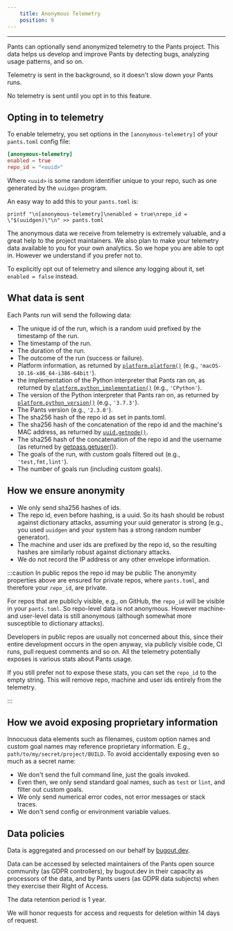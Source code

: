 ```yaml
---
    title: Anonymous Telemetry
    position: 9
---
```




---

Pants can optionally send anonymized telemetry to the Pants project. This data helps us develop and improve Pants by detecting bugs, analyzing usage patterns, and so on.

Telemetry is sent in the background, so it doesn't slow down your Pants runs.

No telemetry is sent until you opt in to this feature.
## Opting in to telemetry
To enable telemetry, you set options in the `[anonymous-telemetry]` of your `pants.toml` config file:
```toml title="pants.toml"
[anonymous-telemetry]
enabled = true
repo_id = "<uuid>" 
```

Where `<uuid>` is some random identifier unique to your repo, such as one generated by the `uuidgen` program. 

An easy way to add this to your `pants.toml` is:

```
printf "\n[anonymous-telemetry]\nenabled = true\nrepo_id = \"$(uuidgen)\"\n" >> pants.toml
```

The anonymous data we receive from telemetry is extremely valuable, and a great help to the project maintainers. We also plan to make your telemetry data available to you for your own analytics. So we hope you are able to opt in. However we understand if you prefer not to.

To explicitly opt out of telemetry and silence any logging about it, set `enabled = false` instead.
## What data is sent
Each Pants run will send the following data:

- The unique id of the run, which is a random uuid prefixed by the timestamp of the run.
- The timestamp of the run.
- The duration of the run.
- The outcome of the run (success or failure).
- Platform information, as returned by [`platform.platform()`](https://docs.python.org/3/library/platform.html#platform.platform) (e.g., `'macOS-10.16-x86_64-i386-64bit'`).
- the implementation of the Python interpreter that Pants ran on, as returned by [`platform.python_implementation()`](https://docs.python.org/3/library/platform.html#platform.python_implementation) (e.g., `'CPython'`).
- The version of the Python interpreter that Pants ran on, as returned by [`platform.python_version()`](https://docs.python.org/3/library/platform.html#platform.python_version) (e.g., `'3.7.3'`).
- The Pants version (e.g., `'2.3.0'`).
- The sha256 hash of the repo id as set in pants.toml.
- The sha256 hash of the concatenation of the repo id and the machine's MAC address, as returned by [`uuid.getnode()`](https://docs.python.org/3/library/uuid.html#uuid.getnode).
- The sha256 hash of the concatenation of the repo id and the username (as returned by [getpass.getuser()](https://docs.python.org/3/library/getpass.html#getpass.getuser)).
- The goals of the run, with custom goals filtered out (e.g., `'test,fmt,lint'`).
- The number of goals run (including custom goals).
## How we ensure anonymity
- We only send sha256 hashes of ids.
- The repo id, even before hashing, is a uuid. So its hash should be robust against dictionary attacks, assuming your uuid generator is strong (e.g., you used `uuidgen` and your system has a strong random number generator).
- The machine and user ids are prefixed by the repo id, so the resulting hashes are similarly robust against dictionary attacks.
- We do not record the IP address or any other envelope information.

:::caution In public repos the repo id may be public
The anonymity properties above are ensured for private repos, where `pants.toml`, and therefore your `repo_id`, are private.

For repos that are publicly visible, e.g., on GitHub, the `repo_id` will be visible in your `pants.toml`. So repo-level data is not anonymous. However machine- and user-level data is still anonymous (although somewhat more susceptible to dictionary attacks). 

Developers in public repos are usually not concerned about this, since their entire development occurs in the open anyway, via publicly visible code, CI runs, pull request comments and so on. All the telemetry potentially exposes is various stats about Pants usage.

If you still prefer not to expose these stats, you can set the `repo_id` to the empty string. This will remove repo, machine and user ids entirely from the telemetry.

:::


## How we avoid exposing proprietary information
Innocuous data elements such as filenames, custom option names and custom goal names may reference proprietary information. E.g., `path/to/my/secret/project/BUILD`. To avoid accidentally exposing even so much as a secret name:

- We don't send the full command line, just the goals invoked.
- Even then, we only send standard goal names, such as `test` or `lint`, and filter out custom goals.
- We only send numerical error codes, not error messages or stack traces.
- We don't send config or environment variable values.
## Data policies
Data is aggregated and processed on our behalf by [bugout.dev](https://bugout.dev/). 

Data can be accessed by selected maintainers of the Pants open source community (as GDPR controllers), by bugout.dev in their capacity as processors of the data, and by Pants users (as GDPR data subjects) when they exercise their Right of Access.

The data retention period is 1 year. 

We will honor requests for access and requests for deletion within 14 days of request.